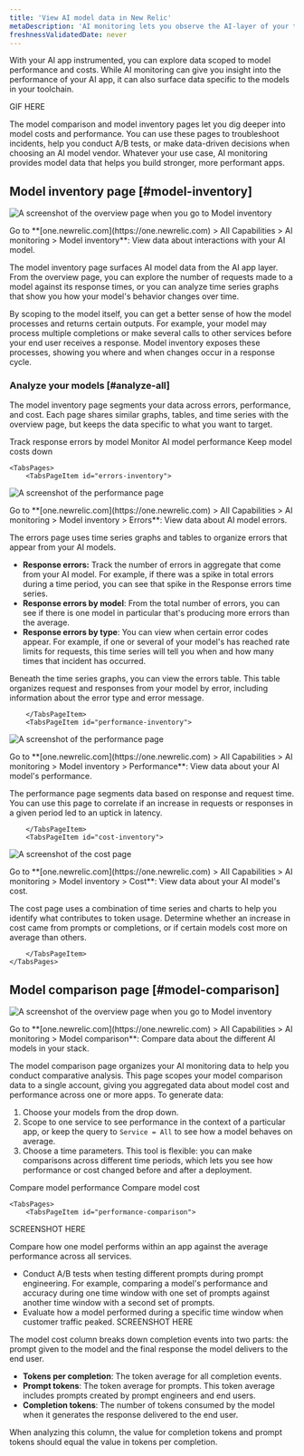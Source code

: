 ```yaml
---
title: 'View AI model data in New Relic'
metaDescription: 'AI monitoring lets you observe the AI-layer of your tech stack, giving you a holistic overview of the health and performance of your AI-powered app.'
freshnessValidatedDate: never
---
```





With your AI app instrumented, you can explore data scoped to model performance and costs. While AI monitoring can give you insight into the performance of your AI app, it can also surface data specific to the models in your toolchain. 

GIF HERE

The model comparison and model inventory pages let you dig deeper into model costs and performance. You can use these pages to troubleshoot incidents, help you conduct A/B tests, or make data-driven decisions when choosing an AI model vendor. Whatever your use case, AI monitoring provides model data that helps you build stronger, more performant apps. 

## Model inventory page [#model-inventory]

<img
    title="Model inventory overview"
    alt="A screenshot of the overview page when you go to Model inventory"
    src={aiModelInventoryOverviewPage}
/>

<figcaption>
    Go to **<DoNotTranslate>[one.newrelic.com](https://one.newrelic.com) > All Capabilities > AI monitoring > Model inventory</DoNotTranslate>**: View data about interactions with your AI model.
</figcaption>

The model inventory page surfaces AI model data from the AI app layer. From the overview page, you can explore the number of requests made to a model against its response times, or you can analyze time series graphs that show you how your model's behavior changes over time.

By scoping to the model itself, you can get a better sense of how the model processes and returns certain outputs. For example, your model may process multiple completions or make several calls to other services before your end user receives a response. Model inventory exposes these processes, showing you where and when changes occur in a response cycle.

### Analyze your models [#analyze-all]

The model inventory page segments your data across errors, performance, and cost. Each page shares similar graphs, tables, and time series with the overview page, but keeps the data specific to what you want to target.

<Tabs>
	<TabsBar>
        <TabsBarItem id="errors-inventory">
            Track response errors by model  
        </TabsBarItem>
        <TabsBarItem id="performance-inventory">
            Monitor AI model performance
        </TabsBarItem>
        <TabsBarItem id="cost-inventory">
            Keep model costs down
        </TabsBarItem>
    </TabsBar>

    <TabsPages>
        <TabsPageItem id="errors-inventory">
<img
    title="Model inventory: Errors"
    alt="A screenshot of the performance page"
    src={aiModelInventoryPerformancePage}
/>

<figcaption>
    Go to **<DoNotTranslate>[one.newrelic.com](https://one.newrelic.com) > All Capabilities > AI monitoring > Model inventory > Errors</DoNotTranslate>**: View data about AI model errors.
</figcaption>

The errors page uses time series graphs and tables to organize errors that appear from your AI models. 

* **Response errors:** Track the number of errors in aggregate that come from your AI model. For example, if there was a spike in total errors during a time period, you can see that spike in the Response errors time series.
* **Response errors by model**: From the total number of errors, you can see if there is one model in particular that's producing more errors than the average.
* **Response errors by type**: You can view when certain error codes appear. For example, if one or several of your model's has reached rate limits for requests, this time series will tell you when and how many times that incident has occurred. 

Beneath the time series graphs, you can view the errors table. This table organizes request and responses from your model by error, including information about the error type and error message. 

        </TabsPageItem>
        <TabsPageItem id="performance-inventory">
<img
    title="Model inventory: Performance"
    alt="A screenshot of the performance page"
    src={aiModelInventoryPerformancePage}
/>

<figcaption>
    Go to **<DoNotTranslate>[one.newrelic.com](https://one.newrelic.com) > All Capabilities > AI monitoring > Model inventory > Performance</DoNotTranslate>**: View data about your AI model's performance.
</figcaption>

The performance page segments data based on response and request time. You can use this page to correlate if an increase in requests or responses in a given period led to an uptick in latency. 

        </TabsPageItem>
        <TabsPageItem id="cost-inventory">
<img
    title="Model inventory: Cost"
    alt="A screenshot of the cost page"
    src={aiModelInventoryPerformancePage}
/>

<figcaption>
    Go to **<DoNotTranslate>[one.newrelic.com](https://one.newrelic.com) > All Capabilities > AI monitoring > Model inventory > Cost</DoNotTranslate>**: View data about your AI model's cost.
</figcaption>

The cost page uses a combination of time series and charts to help you identify what contributes to token usage. Determine whether an increase in cost came from prompts or completions, or if certain models cost more on average than others.  

        </TabsPageItem>
    </TabsPages>
</Tabs>

## Model comparison page [#model-comparison]

<img
    title="Model inventory overview"
    alt="A screenshot of the overview page when you go to Model inventory"
    src={aiModelComparisonPage}
/>

<figcaption>
    Go to **<DoNotTranslate>[one.newrelic.com](https://one.newrelic.com) > All Capabilities > AI monitoring > Model comparison</DoNotTranslate>**: Compare data about the different AI models in your stack.
</figcaption>

The model comparison page organizes your AI monitoring data to help you conduct comparative analysis. This page scopes your model comparison data to a single account, giving you aggregated data about model cost and performance across one or more apps. To generate data:

1. Choose your models from the drop down.
2. Scope to one service to see performance in the context of a particular app, or keep the query to `Service = All` to see how a model behaves on average. 
3. Choose a time parameters. This tool is flexible: you can make comparisons across different time periods, which lets you see how performance or cost changed before and after a deployment.  

<Tabs>
	<TabsBar>
        <TabsBarItem id="performance-comparison">
            Compare model performance
        </TabsBarItem>
        <TabsBarItem id="cost-comparison">
            Compare model cost
        </TabsBarItem>
    </TabsBar>

    <TabsPages>
        <TabsPageItem id="performance-comparison">

SCREENSHOT HERE 

Compare how one model performs within an app against the average performance across all services.

* Conduct A/B tests when testing different prompts during prompt engineering. For example, comparing a model's performance and accuracy during one time window with one set of prompts against another time window with a second set of prompts.
* Evaluate how a model performed during a specific time window when customer traffic peaked.
        </TabsPageItem>
        <TabsPageItem id="cost-comparison">
SCREENSHOT HERE

The model cost column breaks down completion events into two parts: the prompt given to the model and the final response the model delivers to the end user.

* **Tokens per completion**: The token average for all completion events.
* **Prompt tokens**: The token average for prompts. This token average includes prompts created by prompt engineers and end users.
* **Completion tokens**: The number of tokens consumed by the model when it generates the response delivered to the end user.

When analyzing this column, the value for completion tokens and prompt tokens should equal the value in tokens per completion.
        </TabsPageItem>
    </TabsPages>
</Tabs>
